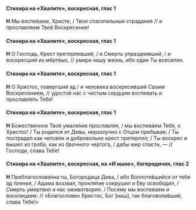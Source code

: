 #### Стихира на «Хвалите», воскресная, глас 1

**Н** Мы воспеваем, Христе, / Твои спасительные страдания // и прославляем Твоё Воскресение!

#### Стихира на «Хвалите», воскресная, глас 1

**Н** О Господь, Крест претерпевший, / и Смерть упразднивший, / и воскресший из мёртвых, // умири нашу жизнь, ибо один Ты всесилен.

#### Стихира на «Хвалите», воскресная, глас 1

**Н** О Христос, повергший ад / и человека воскресивший Своим Воскресением, // удостой нас с чистым сердцем воспевать и прославлять Тебя!

#### Стихира на «Хвалите», воскресная, глас 1

**Н** Божественное Твоё умале́ние прославляя, / мы воспеваем Тебя, о Христос! / Ты родился от Девы, неразлучно с Отцом пребывая; / Ты пострадал как человек и добровольно крест претерпел; / Ты воскрес и вышел из гроба, как из *брачного* чертога, / дабы мир спасти, — // Господи, слава Тебе!

#### Стихира на «Хвалите», воскресная, на «И ныне», богородичен, глас 2

**Н** Преблагослове́нна ты, Богородица Дева, / ибо Воплоти́вшийся от тебя ад пленил, / Адама воззвал, проклятие сокрушил и Еву освободил, / Смерть умертвил и нас оживотворил. / Посему мы воспеваем и восклицаем: // «Благословен Христос, Бог <R>[</R>наш<R>]</R>, так благоволи́вший, слава Тебе!»
